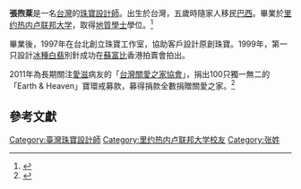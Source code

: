 '''張煦棻'''是一名[[台灣|台灣]]的[[珠寶設計師|珠寶設計師]]。出生於台灣，五歲時隨家人移民[[巴西|巴西]]。畢業於[[里约热内卢联邦大学|里约热内卢联邦大学]]，取得[[地質|地質]][[學士|學士]]學位。<ref>{{Cite web|url=http://www.sifenjewelry.com/profile.html|title=Sifenjewelry官方網站|accessdate=2017-03-11|author=|date=|publisher=|archive-date=2019-09-24|archive-url=https://web.archive.org/web/20190924151329/http://www.sifenjewelry.com/profile.html|dead-url=no}}</ref>

畢業後，1997年在台北創立珠寶工作室，協助客戶設計原創珠寶。1999年，第一只設計[[冰種|冰種]][[白翡|白翡]]別針成功在[[蘇富比|蘇富比]]香港拍賣會拍出。

2011年為長期關注[[愛滋|愛滋]]病友的「[[台灣關愛之家協會|台灣關愛之家協會]]」，捐出100只獨一無二的「Earth & Heaven」寶環戒募款，募得捐款全數捐贈關愛之家。<ref>{{Cite news|url=http://news.ltn.com.tw/news/consumer/paper/521145|title=張煦棻割愛 寶環戒募善款捐助愛滋病友|agency=自由時報|accessdate=2017-03-11}}</ref>

== 參考文獻 ==
<references />
{{台湾人小作品}}

[[Category:臺灣珠寶設計師|Category:臺灣珠寶設計師]]
[[Category:里约热内卢联邦大学校友|Category:里约热内卢联邦大学校友]]
[[Category:张姓|Category:张姓]]